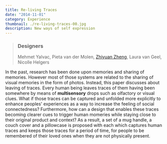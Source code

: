 ```yaml
---
title: Re-living Traces
date: "2014-11-01"
category: Experience
thumbnail: ./re-living-traces-00.jpg
description: New ways of self expression
---
```



> ### Designers
> Mehmet Yalvac, Pieta van der Molen, [Zhiyuan Zheng](/), Laura van Geel, Nicolle Helgers

In the past, research has been done upon memories and sharing of memories. However most of those systems are related to the sharing of visual memories in the form of photos. Instead, this paper discusses about leaving of traces. Every human being leaves traces of them having been somewhere by means of **multisensory** drops such as olfactory or visual clues. What if those traces can be captured and unfolded more explicitly to enhance peoples' experiences as a way to increase the feeling of social connectedness? Furthermore, how can a design that enables these traces becoming clearer cues to trigger human momeries while staying close to their original product and context? As a result, a set of a mug handle, a couch cover and a pillowcase is proposed with each which captures human traces and keeps those traces for a period of time, for people to be remembered of their loved ones when they are not physically present.

<EmbedVideo
  width="wide"
  host="vimeo"
  source="99319264"
  title="The digital journey"
/>
